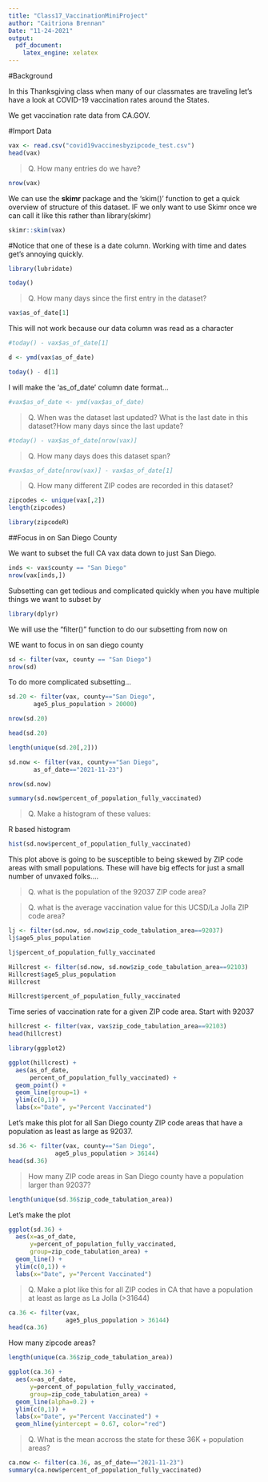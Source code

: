 ```yaml
---
title: "Class17_VaccinationMiniProject"
author: "Caitriona Brennan"
Date: "11-24-2021"
output:
  pdf_document:
    latex_engine: xelatex
---
```



#Background

In this Thanksgiving class when many of our classmates are traveling let's have a look at COVID-19 vaccination rates around the States.

We get vaccination rate data from CA.GOV.


#Import Data

```r
vax <- read.csv("covid19vaccinesbyzipcode_test.csv")
head(vax)
```

>Q. How many entries do we have?

```r
nrow(vax)
```


We can use the **skimr** package and the 'skim()' function to get a quick overview of structure of this dataset.
IF we only want to use Skimr once we can call it like this rather than library(skimr)

```r
skimr::skim(vax)
```
#Notice that one of these is a date column. Working with time and dates get's annoying quickly.

```r
library(lubridate)

today()
```

>Q. How many days since the first entry in the dataset?

```r
vax$as_of_date[1]
```


This will not work because our data column was read as a character 
```r
#today() - vax$as_of_date[1]
```



```r
d <- ymd(vax$as_of_date)
```

```r
today() - d[1]
```

I will make the 'as_of_date' column date format...

```r
#vax$as_of_date <- ymd(vax$as_of_date)
```

>Q. When was the dataset last updated? What is the last date in this dataset?How many days since the last update?

```r
#today() - vax$as_of_date[nrow(vax)]
```

>Q. How many days does this dataset span?

```r
#vax$as_of_date[nrow(vax)] - vax$as_of_date[1]
```

>Q. How many different ZIP codes are recorded in this dataset?

```r
zipcodes <- unique(vax[,2])
length(zipcodes)
```
```r
library(zipcodeR)
```



##Focus in on San Diego County

We want to subset the full CA vax data down to just San Diego. 

```r
inds <- vax$county == "San Diego"
nrow(vax[inds,])
```

Subsetting can get tedious and complicated quickly when you have multiple things we want to subset by


```r
library(dplyr)
```

We will use the "filter()" function to do our subsetting from now on

WE want to focus in on san diego county

```r
sd <- filter(vax, county == "San Diego")
nrow(sd)
```

To do more complicated subsetting...

```r
sd.20 <- filter(vax, county=="San Diego", 
       age5_plus_population > 20000)

nrow(sd.20)
```


```r
head(sd.20)
```

```r
length(unique(sd.20[,2]))
```

```r
sd.now <- filter(vax, county=="San Diego", 
       as_of_date=="2021-11-23")

nrow(sd.now)
```


```r
summary(sd.now$percent_of_population_fully_vaccinated)
```


>Q. Make a histogram of these values:

R based histogram

```r
hist(sd.now$percent_of_population_fully_vaccinated)
```

This plot above is going to be susceptible to being skewed by ZIP code areas with small populations. These will have big effects for just a small number of unvaxed folks....

>Q. what is the population of the 92037 ZIP code area?

>Q. what is the average vaccination value for this UCSD/La Jolla ZIP code area?

```r
lj <- filter(sd.now, sd.now$zip_code_tabulation_area==92037)
lj$age5_plus_population
```

```r
lj$percent_of_population_fully_vaccinated
```

```r
Hillcrest <- filter(sd.now, sd.now$zip_code_tabulation_area==92103)
Hillcrest$age5_plus_population
Hillcrest
```
```r
Hillcrest$percent_of_population_fully_vaccinated
```

Time series of vaccination rate for a given ZIP code area.
Start with 92037


```r
hillcrest <- filter(vax, vax$zip_code_tabulation_area==92103)
head(hillcrest)
```

```r
library(ggplot2)
```

```r
ggplot(hillcrest) +
  aes(as_of_date,
      percent_of_population_fully_vaccinated) +
  geom_point() +
  geom_line(group=1) +
  ylim(c(0,1)) +
  labs(x="Date", y="Percent Vaccinated")
```

Let's make this plot for all San Diego county ZIP code areas that have a population as least as large as 92037. 


```r
sd.36 <- filter(vax, county=="San Diego",
             age5_plus_population > 36144)
head(sd.36)
```

>How many ZIP code areas in San Diego county have a population larger than 92037?


```r
length(unique(sd.36$zip_code_tabulation_area))
```

Let's make the plot



```r
ggplot(sd.36) +
  aes(x=as_of_date,
      y=percent_of_population_fully_vaccinated,
      group=zip_code_tabulation_area) +
  geom_line() +
  ylim(c(0,1)) +
  labs(x="Date", y="Percent Vaccinated")
```

>Q. Make a plot like this for all ZIP codes in CA that have a population at least as large as La Jolla (>31644)


```r
ca.36 <- filter(vax,
                age5_plus_population > 36144)
head(ca.36)
```

How many zipcode areas?

```r
length(unique(ca.36$zip_code_tabulation_area))
```

```r
ggplot(ca.36) +
  aes(x=as_of_date,
      y=percent_of_population_fully_vaccinated,
      group=zip_code_tabulation_area) +
  geom_line(alpha=0.2) +
  ylim(c(0,1)) +
  labs(x="Date", y="Percent Vaccinated") +
  geom_hline(yintercept = 0.67, color="red")


```

>Q. What is the mean accross the state for these 36K + population areas?

```r
ca.now <- filter(ca.36, as_of_date=="2021-11-23")
summary(ca.now$percent_of_population_fully_vaccinated)

```







